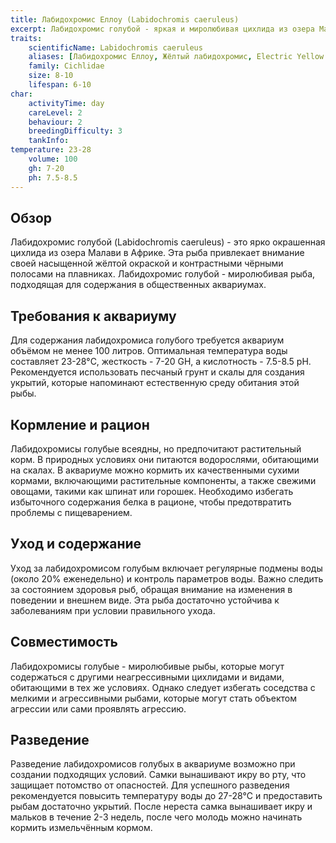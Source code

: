 ```yaml
---
title: Лабидохромис Еллоу (Labidochromis caeruleus)
excerpt: Лабидохромис голубой - яркая и миролюбивая цихлида из озера Малави, известная своей жёлтой окраской и миролюбивым характером. Отличный выбор для начинающих аквариумистов.
traits:
    scientificName: Labidochromis caeruleus
    aliases: [Лабидохромис Еллоу, Жёлтый лабидохромис, Electric Yellow Cichlid]
    family: Cichlidae
    size: 8-10
    lifespan: 6-10
char:
    activityTime: day
    careLevel: 2
    behaviour: 2
    breedingDifficulty: 3
    tankInfo:
temperature: 23-28
    volume: 100
    gh: 7-20
    ph: 7.5-8.5
---
```


## Обзор
Лабидохромис голубой (Labidochromis caeruleus) - это ярко окрашенная цихлида из озера Малави в Африке. Эта рыба привлекает внимание своей насыщенной жёлтой окраской и контрастными чёрными полосами на плавниках. Лабидохромис голубой - миролюбивая рыба, подходящая для содержания в общественных аквариумах.

## Требования к аквариуму
Для содержания лабидохромиса голубого требуется аквариум объёмом не менее 100 литров. Оптимальная температура воды составляет 23-28°C, жесткость - 7-20 GH, а кислотность - 7.5-8.5 pH. Рекомендуется использовать песчаный грунт и скалы для создания укрытий, которые напоминают естественную среду обитания этой рыбы.

## Кормление и рацион
Лабидохромисы голубые всеядны, но предпочитают растительный корм. В природных условиях они питаются водорослями, обитающими на скалах. В аквариуме можно кормить их качественными сухими кормами, включающими растительные компоненты, а также свежими овощами, такими как шпинат или горошек. Необходимо избегать избыточного содержания белка в рационе, чтобы предотвратить проблемы с пищеварением.

## Уход и содержание
Уход за лабидохромисом голубым включает регулярные подмены воды (около 20% еженедельно) и контроль параметров воды. Важно следить за состоянием здоровья рыб, обращая внимание на изменения в поведении и внешнем виде. Эта рыба достаточно устойчива к заболеваниям при условии правильного ухода.

## Совместимость
Лабидохромисы голубые - миролюбивые рыбы, которые могут содержаться с другими неагрессивными цихлидами и видами, обитающими в тех же условиях. Однако следует избегать соседства с мелкими и агрессивными рыбами, которые могут стать объектом агрессии или сами проявлять агрессию.

## Разведение
Разведение лабидохромисов голубых в аквариуме возможно при создании подходящих условий. Самки вынашивают икру во рту, что защищает потомство от опасностей. Для успешного разведения рекомендуется повысить температуру воды до 27-28°C и предоставить рыбам достаточно укрытий. После нереста самка вынашивает икру и мальков в течение 2-3 недель, после чего молодь можно начинать кормить измельчённым кормом.

